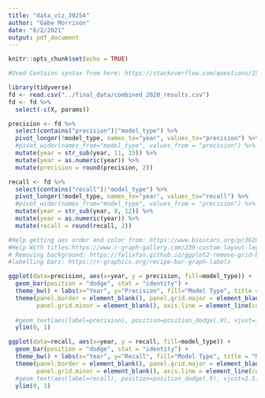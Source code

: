 ```yaml
---
title: "data_viz_30254"
author: "Gabe Morrison"
date: "6/2/2021"
output: pdf_document
---
```


```r
knitr::opts_chunk$set(echo = TRUE)
```

```r
#Used Contains syntax from here: https://stackoverflow.com/questions/25923392/select-columns-based-on-string-match-dplyrselect

library(tidyverse)
fd <- read.csv("../final_data/combined_2020_results.csv")
fd <- fd %>%
  select(-c(X, params))

precision <- fd %>%
  select(contains("precision")|"model_type") %>%
  pivot_longer(!model_type, names_to="year", values_to="precision") %>%
  #pivot_wider(names_from="model_type", values_from = "precision") %>%
  mutate(year = str_sub(year, 11, 15)) %>%
  mutate(year = as.numeric(year)) %>%
  mutate(precision = round(precision, 2))

recall <- fd %>%
  select(contains("recall")|"model_type") %>%
  pivot_longer(!model_type, names_to="year", values_to="recall") %>%
  #pivot_wider(names_from="model_type", values_from = "precision") %>%
  mutate(year = str_sub(year, 8, 12)) %>%
  mutate(year = as.numeric(year)) %>%
  mutate(recall = round(recall, 2))

```



```r
#Help getting aes order and color from: https://www.biostars.org/p/362024/
#Help With titles:https://www.r-graph-gallery.com/239-custom-layout-legend-ggplot2.html and https://www.datanovia.com/en/blog/ggplot-legend-title-position-and-labels/
# Removing background: https://felixfan.github.io/ggplot2-remove-grid-background-margin/
#labelling bars: https://r-graphics.org/recipe-bar-graph-labels

ggplot(data=precision, aes(x=year, y = precision, fill=model_type)) + 
  geom_bar(position = "dodge", stat = "identity") +
  theme_bw() + labs(x="Year", y="Precision", fill="Model Type", title = "Model Drift: Change in Precision Over Time") +
  theme(panel.border = element_blank(), panel.grid.major = element_blank(), 
        panel.grid.minor = element_blank(), axis.line = element_line(colour = "black")) +
  
  #geom_text(aes(label=precision), position=position_dodge(.9), vjust=1.5) +
  ylim(0, 1)
```

```r

ggplot(data=recall, aes(x=year, y = recall, fill=model_type)) + 
  geom_bar(position = "dodge", stat = "identity") +
  theme_bw() + labs(x="Year", y="Recall", fill="Model Type", title = "Model Drift: Change in Recall Over Time") +
  theme(panel.border = element_blank(), panel.grid.major = element_blank(), 
        panel.grid.minor = element_blank(), axis.line = element_line(colour = "black")) + 
  #geom_text(aes(label=recall), position=position_dodge(.9), vjust=1.5) +
  ylim(0, 1)
```
